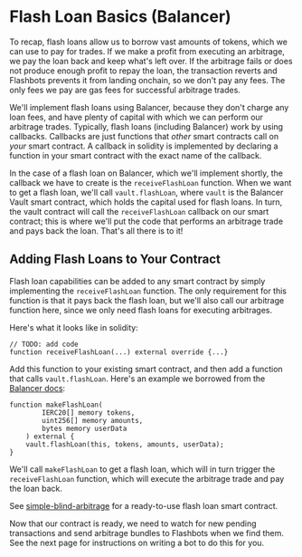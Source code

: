 # Flash Loan Basics (Balancer)

To recap, flash loans allow us to borrow vast amounts of tokens, which we can use to pay for trades. If we make a profit from executing an arbitrage, we pay the loan back and keep what's left over. If the arbitrage fails or does not produce enough profit to repay the loan, the transaction reverts and Flashbots prevents it from landing onchain, so we don't pay any fees. The only fees we pay are gas fees for successful arbitrage trades.

We'll implement flash loans using Balancer, because they don't charge any loan fees, and have plenty of capital with which we can perform our arbitrage trades. Typically, flash loans (including Balancer) work by using callbacks. Callbacks are just functions that _other_ smart contracts call on _your_ smart contract. A callback in solidity is implemented by declaring a function in your smart contract with the exact name of the callback.

In the case of a flash loan on Balancer, which we'll implement shortly, the callback we have to create is the `receiveFlashLoan` function. When we want to get a flash loan, we'll call `vault.flashLoan`, where `vault` is the Balancer Vault smart contract, which holds the capital used for flash loans. In turn, the vault contract will call the `receiveFlashLoan` callback on our smart contract; this is where we'll put the code that performs an arbitrage trade and pays back the loan. That's all there is to it!

## Adding Flash Loans to Your Contract

Flash loan capabilities can be added to any smart contract by simply implementing the `receiveFlashLoan` function. The only requirement for this function is that it pays back the flash loan, but we'll also call our arbitrage function here, since we only need flash loans for executing arbitrages.

Here's what it looks like in solidity:

```solidity
// TODO: add code
function receiveFlashLoan(...) external override {...}
```

Add this function to your existing smart contract, and then add a function that calls `vault.flashLoan`. Here's an example we borrowed from the [Balancer docs](https://docs.balancer.fi/reference/contracts/flash-loans.html#example-code):

```solidity
function makeFlashLoan(
        IERC20[] memory tokens,
        uint256[] memory amounts,
        bytes memory userData
    ) external {
    vault.flashLoan(this, tokens, amounts, userData);
}
```

We'll call `makeFlashLoan` to get a flash loan, which will in turn trigger the `receiveFlashLoan` function, which will execute the arbitrage trade and pay the loan back.

See [simple-blind-arbitrage](https://github.com/flashbots/simple-blind-arbitrage/blob/main/src/BlindBackrunFlashLoan.sol) for a ready-to-use flash loan smart contract.

Now that our contract is ready, we need to watch for new pending transactions and send arbitrage bundles to Flashbots when we find them. See the next page for instructions on writing a bot to do this for you.
